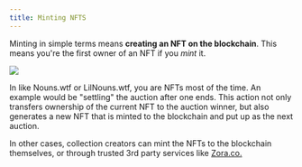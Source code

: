 ```yaml
---
title: Minting NFTS
---
```


Minting in simple terms means **creating an NFT on the blockchain**. This means you're the first owner of an NFT if you *mint* it.

![](/assets/mint-example.png)

In <Nutshell children="NFT auctions" glossaryEntry="content/glossary/nft_auction.mdx" /> like Nouns.wtf or LilNouns.wtf, you are <Nutshell glossaryEntry="content/glossary/mint.mdx" children="minting" /> NFTs most of the time. An example would be "settling" the auction after one ends. This action not only transfers ownership of the current NFT to the auction winner, but also generates a new NFT that is minted to the blockchain and put up as the next auction.

In other cases, collection creators can mint the NFTs to the blockchain themselves, or through trusted 3rd party services like [Zora.co.](http://www.zora.co)
